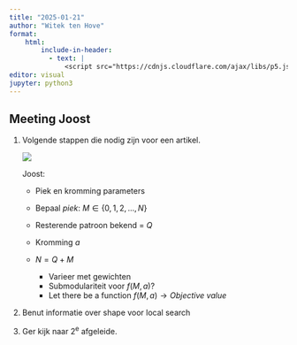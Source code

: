 ```yaml
---
title: "2025-01-21"
author: "Witek ten Hove"
format:
    html:
        include-in-header:
          - text: |
              <script src="https://cdnjs.cloudflare.com/ajax/libs/p5.js/1.4.0/p5.js"></script>
editor: visual
jupyter: python3
---
```


## Meeting Joost

1.  Volgende stappen die nodig zijn voor een artikel.

    ![](images/notes250121.jpeg)

    Joost:
    -   Piek en kromming parameters

    -   Bepaal $piek:\ M \in \{0, 1, 2, ... , N\}$

    -   Resterende patroon bekend = $Q$

    -   Kromming $a$

    -   $N = Q + M$

        -   Varieer met gewichten
        -   Submodulariteit voor $f(M, a)$?
        -   Let there be a function $f(M,a) \rightarrow Objective\ value$

```{=html}
    <script>
        function setup() {
            createCanvas(600, 400);
            background(245);
        }

        function draw() {
            background(245);
            
            // Set drawing styles
            stroke(0, 0, 255);
            strokeWeight(2);
            noFill();
            
            // Draw the timeline
            let baseY = height/2;
            line(50, baseY, 550, baseY);
            
            // Draw left rectangle (a) - now twice as high
            rect(50, baseY-80, 40, 80);
            
            // Draw middle horizontal rectangle - now twice as high
            rect(90, baseY-40, 380, 40);
            
            // Draw middle vertical rectangle - now twice as high
            rect(470, baseY-80, 40, 80);
            
            // Draw right rectangle (M) - now twice as high
            rect(510, baseY-160, 40, 160);
            
            // Add text - moved up to accommodate taller blocks
            textSize(16);
            fill(0, 0, 255);
            noStroke();
            
            // Labels - adjusted positions
            text("a", 65, baseY-90);
            text("t = 1", 55, baseY+25);
            text("t = T", 515, baseY+25);
            text("M", 525, baseY-180);
            text("Q - 2a", 270, baseY-50);
            text("N = Q + M", 250, baseY-180);
            
            // No animation needed - static drawing
            noLoop();
        }
    </script>
```

       
2.  Benut informatie over shape voor local search

3.  Ger kijk naar 2^e^ afgeleide.
